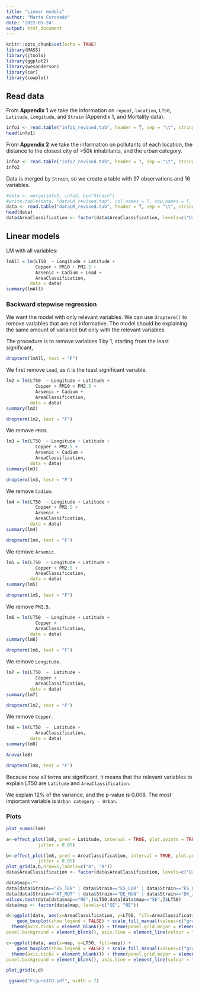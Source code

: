 ---
title: "Linear models"
author: "Marta Coronado"
date: '2022-05-24'
output: html_document
---

```{r setup, include=FALSE}
knitr::opts_chunk$set(echo = TRUE)
library(MASS)
library(jtools)
library(ggplot2)
library(wesanderson)
library(car)
library(cowplot)
```

## Read data

From **Appendix 1** we take  the information on `repeat`, `location`, `LT50`, `Latitude`, `Longitude`, and `Strain` (Appendix 1, and Mortality data).

```{r info1, eval=FALSE}
info1 <- read.table("info1_revised.tab", header = T, sep = "\t", stringsAsFactors = T)
head(info1)
```

From **Appendix 2** we take the information on pollutants of each location, the distance to the closest city of >50k inhabitants, and the urban category.

```{r info2, eval=FALSE}
info2 <- read.table("info2_revised.tab", header = T, sep = "\t", stringsAsFactors = T)
info2
```

Data is merged by `Strain`, so we create a table with 97 observations and 16 variables.

```{r merge}
#data <- merge(info1, info2, by="Strain")
#write.table(data, "dataLM_revised.tab", col.names = T, row.names = F, sep = "\t", quote = F)
data <- read.table("dataLM_revised.tab", header = T, sep = "\t", stringsAsFactors = T)
head(data)
data$AreaClassification <- factor(data$AreaClassification, levels=c("Urban", "Semi-urban", "Rural"))
```

## Linear models

LM with all variables:

```{r lm-all}
lmAll = lm(LT50  ~ Longitude + Latitude +
           Copper + PM10 + PM2.5 + 
           Arsenic + Cadium + Lead +
           AreaClassification,
         data = data) 
summary(lmAll)
```

### Backward stepwise regression
We want the model with only relevant variables. We can use `dropterm()` to remove variables that are not informative. The model should  be explaining the same amount of variance but only with the relevant variables.

The procedure is to remove variables 1 by 1, starting from the least significant, 

```{r lmAll-drop-term-1}
dropterm(lmAll, test = "F")
```

We first remove `Lead`, as it is the least significant variable.

```{r lm2}
lm2 = lm(LT50  ~ Longitude + Latitude +
           Copper + PM10 + PM2.5 + 
           Arsenic + Cadium + 
           AreaClassification,
         data = data) 
summary(lm2) 


```


```{r lm-drop-term-2}
dropterm(lm2, test = "F")
```

We remove `PM10`.

```{r lm3}
lm3 = lm(LT50  ~ Longitude + Latitude +
           Copper + PM2.5 + 
           Arsenic + Cadium + 
           AreaClassification,
         data = data)  
summary(lm3) 
```

```{r lm-drop-term-3}
dropterm(lm3, test = "F")
```

We remove `Cadium`.

```{r lm4}
lm4 = lm(LT50  ~ Longitude + Latitude +
           Copper + PM2.5 + 
           Arsenic +  
           AreaClassification,
         data = data)  
summary(lm4) 
```

```{r lm-drop-term-4}
dropterm(lm4, test = "F")
```
We remove `Arsenic`.

```{r lm5}
lm5 = lm(LT50  ~ Longitude + Latitude +
           Copper + PM2.5 + 
           AreaClassification,
         data = data)  
summary(lm5) 

```


```{r lm-drop-term-5}
dropterm(lm5, test = "F")
```
We remove `PM2.5`.

```{r lm6}
lm6 = lm(LT50  ~ Longitude + Latitude +
           Copper + 
           AreaClassification,
         data = data)  
summary(lm6) 
```

```{r lm-drop-term-6}
dropterm(lm6, test = "F")
```

We remove `Longitude`.

```{r lm7}
lm7 = lm(LT50  ~  Latitude +
           Copper + 
           AreaClassification,
         data = data)  
summary(lm7) 
```

```{r lm-drop-term-7}
dropterm(lm7, test = "F")
```

We remove `Copper`.

```{r lm8}
lm8 = lm(LT50  ~  Latitude +
           AreaClassification,
         data = data)  
summary(lm8) 

Anova(lm8)
```

```{r lm-drop-term-8}
dropterm(lm8, test = "F")
```

Because now all terms are significant, it means that the relevant variables to explain LT50 are `Latitude` and `AreaClassification`.

We explain 12% of the variance, and the p-value is 0.008. The most important variable is  `Urban category - Urban`.  


### Plots


```{r plots}
plot_summs(lm8)

a<-effect_plot(lm8, pred = Latitude, interval = TRUE, plot.points = TRUE, 
            jitter = 0.05)

b<-effect_plot(lm8, pred = AreaClassification, interval = TRUE, plot.points = TRUE, 
            jitter = 0.05)
plot_grid(a,b,nrow=1,labels=c("A", "B"))
data$AreaClassification <- factor(data$AreaClassification, levels=c("Urban", "Semi-urban","Rural"))

data$map<-""
data[data$Strain=="ES_TEN" | data$Strain=="ES_COR" | data$Strain=="ES_GIM" | data$Strain=="ES_GUA" | data$Strain=="ES_TOM" | data$Strain=="IT_CAS" | data$Strain=="PT_REC",]$map<-"SE"
data[data$Strain=="AT_MUT" | data$Strain=="DE_MUN" | data$Strain=="DK_JUT" | data$Strain=="FI_AKA" | data$Strain=="SE_LUN" ,]$map<-"NE"
wilcox.test(data[data$map=="NE",]$LT50,data[data$map=="SE",]$LT50)
data$map <- factor(data$map, levels=c("SE", "NE"))

d<-ggplot(data, aes(x=AreaClassification, y=LT50, fill=AreaClassification)) + 
    geom_boxplot(show.legend = FALSE) + scale_fill_manual(values=c("gray25", "gray47", "gray77")) + geom_jitter(shape=16, position=position_jitter(0.2), show.legend = FALSE) + labs(x="", y = "LT50 values") + scale_x_discrete(breaks = c("Rural", "Semi-urban", "Urban"), labels = c("R", "SU", "U")) + 
  theme(axis.ticks = element_blank()) + theme(panel.grid.major = element_blank(), panel.grid.minor = element_blank(),
panel.background = element_blank(), axis.line = element_line(colour = "black"))

c<-ggplot(data, aes(x=map, y=LT50, fill=map)) + 
    geom_boxplot(show.legend = FALSE) + scale_fill_manual(values=c("gray25", "gray47")) + geom_jitter(shape=16, position=position_jitter(0.2), show.legend = FALSE) + labs(x="", y = "LT50 values") + 
  theme(axis.ticks = element_blank()) + theme(panel.grid.major = element_blank(), panel.grid.minor = element_blank(),
panel.background = element_blank(), axis.line = element_line(colour = "black"))

plot_grid(c,d)

 ggsave("Figure1CD.pdf", width = 7)
```
